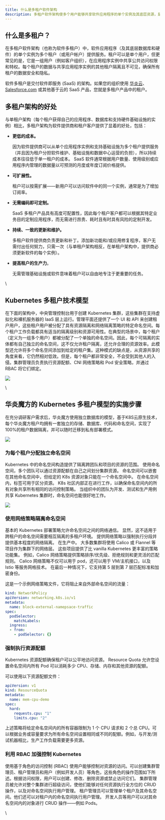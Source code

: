 ```yaml
---
title: 什么是多租户软件架构
description: 多租户软件架构使多个用户能够共享软件应用程序的单个实例及其底层资源，是大多数 SaaS 产品的基础。
---
```


## 什么是多租户？

在多租户软件架构（也称为软件多租户）中，软件应用程序（及其底层数据库和硬件）的单个实例为多个租户（或用户帐户）提供服务。租户可以是单个用户，但更常见的是，它是一组用户（例如客户组织），在应用程序实例中共享公共访问权限和特权。每个租户的数据与共享应用程序实例的其他租户隔离且不可见，确保所有租户的数据安全和隐私。

软件多租户是交付软件即服务 (SaaS) 的架构。如果您的组织使用 [华炎云](https://www.steedos.com/cloud)、 [Salesforce.com](http://salesforce.com) 或其他基于云的 SaaS 产品，您就是多租户产品中的租户。

## 多租户架构的好处

与单租户架构（每个租户获得自己的应用程序、数据库和支持硬件基础设施的实例）相比，多租户架构为软件提供商和租户客户提供了显着的好处，包括：

* **更低的成本。**

  因为软件提供商可以从单个应用程序实例和支持基础设施为多个租户提供服务（并且因为租户分担软件维护、基础设施和数据中心运营的负担），所以持续成本往往低于单一租户的成本。 SaaS 软件通常根据用户数量、使用级别或应用程序内管理的数据量以可预测的月度或年度订阅价格提供。
* **可扩展性。**

  租户可以按需扩展——新用户可以访问软件中的同一个实例，通常是为了增加订阅率。
* **无需编码即可定制。**

  SaaS 多租户产品具有高度可配置性，因此每个租户客户都可以根据其特定业务目的定制应用程序，而无需进行昂贵、耗时且有时具有风险的定制开发。
* **持续、一致的更新和维护。**

  多租户软件提供商负责更新和补丁。添加新功能和/或应用修复程序，客户无需付出任何努力，只需一次（与单租户架构相反，在单租户架构中，提供商必须更新软件的每个实例）。
* **提高租户的生产力**。

  无需管理基础设施或软件意味着租户可以自由地专注于更重要的任务。

\
## Kubernetes 多租户技术模型

在下面的架构中，中央管理控制台用于创建 Kubernetes 集群，这些集群在支持虚拟化和裸机服务器的 IaaS 层上运行。管理平面还提供了一个 UI 和 API 来创建租户用户，这些租户用户被分配了具有资源隔离和网络隔离策略的特定命名空间。每个租户工作负载都具有适当的隔离级别和资源可用性。在典型的场景中，每个租户（定义为一组多个用户）都被分配了一个单独的命名空间。因此，每个可隔离的实体都有自己独立的命名空间，这不仅允许租户隔离，还允许合理的资源效率。此模型还允许将多个命名空间添加到给定的租户集。这种模式的缺点是，从资源共享的角度来看，它仍然相对低效。但是，每个租户都非常安全，不会受到其他人的入侵。集群管理员负责执行资源配额、CNI 网络策略和 ​​Pod 安全策略，并通过 RBAC 将它们绑定。

 ![](https://console.steedos.cn/api/files/images/ypafociKWjmvbv2us)

\
## 华炎魔方的 Kubernetes 多租户模型的实施步骤

在充分调研客户需求后，华炎魔方使用独立数据库的模型，基于K8S云原生技术，每个华炎魔方租户均拥有一套独立的存储、数据库、代码和命名空间，实现了100%的租户数据隔离，并可以随时迁移到私有部署模式。

 ![](https://console.steedos.cn/api/files/images/Y977Yz2fEopWb63zf)

### 为每个租户分配独立命名空间

Kubernetes 中的命名空间构造提供了隔离跨团队和项目的资源的范围。 使用命名空间，多个团队可以通过资源配额在自己之间划分集群资源。 命名空间可以嵌套在其他命名空间中，但给定的 K8s 资源对象只能在一个命名空间中。 在命名空间内，标签可用于区分资源。 K8s 社区内部正在进行工作，以确保命名空间内的所有对象共享所有相同的访问控制策略。 当组织中的团队为开发、测试和生产用例共享 Kubernetes 集群时，命名空间也能很好地工作。

 ![](https://console.steedos.cn/api/files/images/3PS73bMQHbrZYEis6)

### 使用网络策略隔离命名空间

基本的 Kubernetes 部署策略允许命名空间之间的网络通信。 显然，这不适用于跨租户的命名空间需要相互隔离的多租户环境。 提供网络策略以强制执行分段并提供基本程度的网络隔离。 在生产中。 大多数集群将使用 Calico 或 Flannel 等项目作为集群下的网络层。 这些项目提供了比 vanilla Kubernetes 更丰富的策略功能集。 例如，Calico 网络策略提供策略排序/优先级、拒绝规则和更灵活的匹配规则。 Calico 网络策略不仅可以用于 pod，还可以用于 VM/主机接口，以及 Istio 等服务网格技术。 在最后一种情况下，它支持第 5 层到第 7 层匹配标准和加密身份。

这是一个示例网络策略文件，它将阻止来自外部命名空间的流量：

```yaml
kind: NetworkPolicy
apiVersion: networking.k8s.io/v1
metadata:
  name: block-external-namepsace-traffic
spec:
  podSelector:
    matchLabels:
  ingress:
  - from:
    - podSelector: {}
```

### 强制执行资源配额

Kubernetes 资源配额确保租户可以公平地访问资源。 Resource Quota 允许您设置命名空间内所有 Pod 可以消耗多少 CPU、存储、内存和其他资源的配额。

可以使用以下资源配额文件：

```yaml
apiVersion: v1
kind: ResourceQuota
metadata:
  name: mem-cpu-demo
spec:
  hard:
    requests.cpu: "1"
    limits.cpu: "2"
```

上述策略将给定命名空间内的所有容器限制为 1 个 CPU 请求和 2 个总 CPU。可以根据业务或容量要求为所有命名空间设置相同或不同的配额。例如，与开发/测试机器相比，生产工作负载需要更多资源。

### 利用 RBAC 加强控制 Kubernetes

使用基于角色的访问控制 (RBAC) 使用户能够控制对资源的访问。可以创建集群管理员、租户管理员和用户（例如开发人员）等角色，这些角色的操作范围如下所述。根据访问权限，用户可以创建、修改、删除资源或禁止访问它们。 集群管理员被允许对整个集群进行超级访问，使他们能够对任何资源执行全方位的 CRUD 操作，以及对命名空间执行用户管理。 租户管理员可以管理单个租户及其命名空间。他们还可以对租户内的命名空间执行用户管理。 开发人员等用户可以对其命名空间内的对象进行 CRUD 操作——例如 Pods。

\
